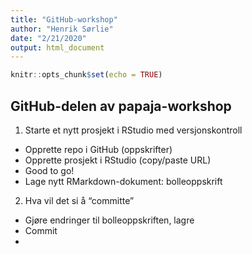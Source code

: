 ```yaml
---
title: "GitHub-workshop"
author: "Henrik Sørlie"
date: "2/21/2020"
output: html_document
---
```


```r
knitr::opts_chunk$set(echo = TRUE)
```

## GitHub-delen av papaja-workshop

1. Starte et nytt prosjekt i RStudio med versjonskontroll
- Opprette repo i GitHub (oppskrifter)
- Opprette prosjekt i RStudio (copy/paste URL)
- Good to go!
- Lage nytt RMarkdown-dokument: bolleoppskrift

2. Hva vil det si å "committe"
- Gjøre endringer til bolleoppskriften, lagre
- Commit
- 